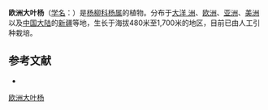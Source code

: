 {{Speciesbox
| name = 欧洲大叶杨
| status = 
| status_system = 
| image = Populus balsamifera.jpg
| range_map = Populus balsamifera range map 1.png
| genus = Populus
| species = candicans
| authority = Ait.
}}

'''欧洲大叶杨'''（[[学名|学名]]：{{lang|la|''Populus candicans''}}）是[[杨柳科|杨柳科]][[杨属|杨属]]的植物。分布于[[大洋_洲|大洋 洲]]、[[欧洲|欧洲]]、[[亚洲|亚洲]]、[[美洲|美洲]]以及[[中国大陆|中国大陆]]的[[新疆|新疆]]等地，生长于海拔480米至1,700米的地区，目前已由人工引种栽培。

== 参考文献 ==
<div class="references-small">
* {{cite web| url =http://www.bioinfo.cn/db05/KmzwSpecies.php?action=view&id=20253| title =欧洲大叶杨| work =《中国高等植物数据库全库》| publisher =中国科学院微生物研究所| author =昆明植物研究所| accessdate =2009-02-25| deadurl =yes| archiveurl =https://web.archive.org/web/20160305044118/http://www.bioinfo.cn/db05/KmzwSpecies.php?action=view&id=20253| archivedate =2016-03-05}}
</div>
{{Taxonbar|from=Q149471}}

[[Category:杨属|欧洲大叶杨]]


{{植物小作品}}